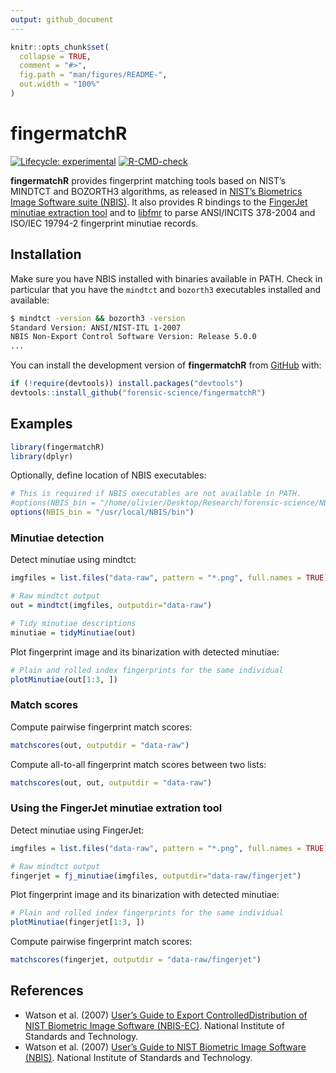 ```yaml
---
output: github_document
---
```


<!-- README.md is generated from README.Rmd. Please edit that file -->

```r
knitr::opts_chunk$set(
  collapse = TRUE,
  comment = "#>",
  fig.path = "man/figures/README-",
  out.width = "100%"
)
```

# fingermatchR

<!-- badges: start -->
[![Lifecycle: experimental](https://img.shields.io/badge/lifecycle-experimental-orange.svg)](https://lifecycle.r-lib.org/articles/stages.html#experimental)
[![R-CMD-check](https://github.com/forensic-science/fingermatchR/workflows/R-CMD-check/badge.svg)](https://github.com/forensic-science/fingermatchR/actions)
<!-- badges: end -->

**fingermatchR** provides fingerprint matching tools based on NIST's MINDTCT and BOZORTH3 algorithms, as released in [NIST's Biometrics Image Software suite (NBIS)](https://www.nist.gov/services-resources/software/nist-biometric-image-software-nbis). It also provides R bindings to the [FingerJet minutiae extraction tool](https://github.com/FingerJetFXOSE/FingerJetFXOSE) and to [libfmr](https://www.nist.gov/services-resources/software/biomdi-software-tools-supporting-standard-biometric-data-interchange) to parse ANSI/INCITS 378-2004 and ISO/IEC 19794-2 fingerprint minutiae records.

## Installation

Make sure you have NBIS installed with binaries available in PATH. Check in particular that you have the `mindtct` and `bozorth3` executables installed and available:
```bash
$ mindtct -version && bozorth3 -version
Standard Version: ANSI/NIST-ITL 1-2007
NBIS Non-Export Control Software Version: Release 5.0.0
...
```

You can install the development version of **fingermatchR** from [GitHub](https://github.com/) with:

```r
if (!require(devtools)) install.packages("devtools")
devtools::install_github("forensic-science/fingermatchR")
```

## Examples

```r
library(fingermatchR)
library(dplyr)
```

Optionally, define location of NBIS executables:

```r
# This is required if NBIS executables are not available in PATH.
#options(NBIS_bin = "/home/olivier/Desktop/Research/forensic-science/NBIS/src/bin")
options(NBIS_bin = "/usr/local/NBIS/bin")
```

### Minutiae detection

Detect minutiae using mindtct:

```r
imgfiles = list.files("data-raw", pattern = "*.png", full.names = TRUE)

# Raw mindtct output
out = mindtct(imgfiles, outputdir="data-raw")

# Tidy minutiae descriptions
minutiae = tidyMinutiae(out)
```

Plot fingerprint image and its binarization with detected minutiae:

```r
# Plain and rolled index fingerprints for the same individual
plotMinutiae(out[1:3, ])
```

### Match scores

Compute pairwise fingerprint match scores:

```r
matchscores(out, outputdir = "data-raw")
```

Compute all-to-all fingerprint match scores between two lists:

```r
matchscores(out, out, outputdir = "data-raw")
```

### Using the FingerJet minutiae extration tool

Detect minutiae using FingerJet:

```r
imgfiles = list.files("data-raw", pattern = "*.png", full.names = TRUE)

# Raw mindtct output
fingerjet = fj_minutiae(imgfiles, outputdir="data-raw/fingerjet")
```

Plot fingerprint image and its binarization with detected minutiae:

```r
# Plain and rolled index fingerprints for the same individual
plotMinutiae(fingerjet[1:3, ])
```

Compute pairwise fingerprint match scores:

```r
matchscores(fingerjet, outputdir = "data-raw/fingerjet")
```


## References

- Watson et al. (2007) [User's Guide to Export ControlledDistribution of NIST Biometric Image Software (NBIS-EC)](https://nvlpubs.nist.gov/nistpubs/Legacy/IR/nistir7391.pdf). National Institute of Standards and Technology.
- Watson et al. (2007) [User's Guide to NIST Biometric Image Software (NBIS)](https://nvlpubs.nist.gov/nistpubs/Legacy/IR/nistir7392.pdf). National Institute of Standards and Technology.
